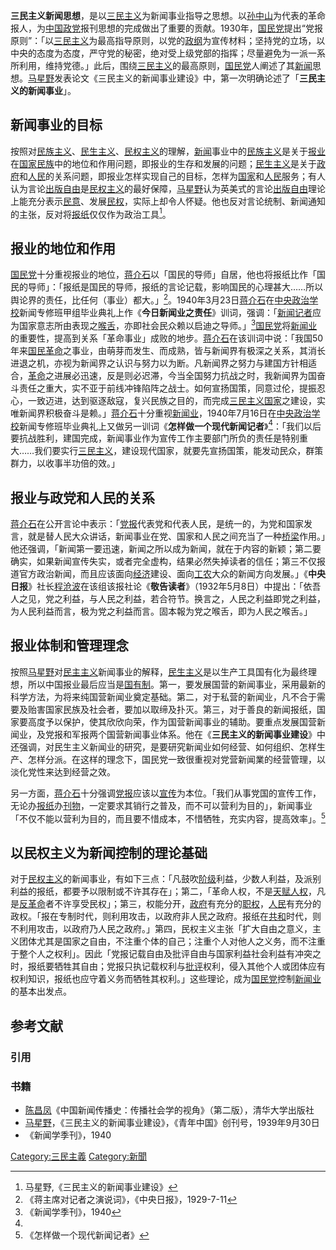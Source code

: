 '''三民主义新闻思想'''，是以[[三民主义|三民主义]]为新闻事业指导之思想。以[[孙中山|孙中山]]为代表的革命报人，为[[中国政党|中国政党]]报刊思想的完成做出了重要的贡献。1930年，[[国民党|国民党]]提出“党报原则”：「以[[三民主义|三民主义]]为最高指导原则，以党的[[政纲|政纲]]为宣传材料；坚持党的立场，以中央的态度为态度，严守党的秘密，绝对受上级党部的指挥；尽量避免为一派一系所利用，维持党德。」此后，围绕[[三民主义|三民主义]]的最高原则，[[国民党|国民党]]人阐述了其[[新闻|新闻]]思想。[[马星野|马星野]]发表论文《三民主义的新闻事业建设》中，第一次明确论述了「'''三民主义的新闻事业'''」。
	
==新闻事业的目标==
按照对[[民族主义|民族主义]]、[[民生主义|民生主义]]、[[民权主义|民权主义]]的理解，[[新闻|新闻]]事业中的[[民族主义|民族主义]]是关于[[报业|报业]]在[[国家|国家]][[民族|民族]]中的地位和作用问题，即报业的生存和发展的问题；[[民生主义|民生主义]]是关于[[政府|政府]]和[[人民|人民]]的关系问题，即报业怎样实现自己的目标，怎样为[[国家|国家]]和[[人民|人民]]服务；有人认为言论[[出版自由|出版自由]]是[[民权主义|民权主义]]的最好保障，[[马星野|马星野]]认为英美式的言论[[出版自由|出版自由]]理论上能充分表示[[民意|民意]]、发展[[民权|民权]]，实际上却令人怀疑。他也反对言论统制、新闻通知的主张，反对将[[报纸|报纸]]仅仅作为政治工具<ref>马星野,《三民主义的新闻事业建设》</ref>。
	
==报业的地位和作用==
[[国民党|国民党]]十分重视报业的地位，[[蒋介石|蒋介石]]以「国民的导师」自居，他也将报纸比作「国民的导师」：「报纸是国民的导师，报纸的言论记载，影响国民的心理甚大……所以舆论界的责任，比任何（事业）都大。」<ref>《蒋主席对记者之演说词》，《中央日报》，1929-7-11</ref>。1940年3月23日[[蒋介石|蒋介石]]在[[中央政治学校|中央政治学校]]新闻专修班甲组毕业典礼上作《'''今日新闻业之责任'''》训词，强调：「[[新闻记者|新闻记者]]应为国家意志所由表现之[[喉舌|喉舌]]，亦即社会民众赖以启迪之导师。」<ref name="《新闻学季刊》，1940">《新闻学季刊》，1940</ref>[[国民党|国民党]]将[[新闻业|新闻业]]的重要性，提高到关系「革命事业」成败的地步。[[蒋介石|蒋介石]]在该训词中说：「我国50年来[[国民革命|国民革命]]之事业，由萌芽而发生、而成熟，皆与新闻界有极深之关系，其消长进退之机，亦视为新闻界之认识与努力以为断。凡新闻界之努力与建国方针相适合，[[革命|革命]]之进展必迅速，反是则必迟滞，今当全国努力抗战之时，我新闻界为国奋斗责任之重大，实不亚于前线冲锋陷阵之战士。如何宣扬国策，同意过伦，提振忍心，一致迈进，达到驱逐敌寇，复兴民族之目的，而完成[[三民主义国家|三民主义国家]]之建设，实唯新闻界积极奋斗是赖。」[[蒋介石|蒋介石]]十分重视[[新闻业|新闻业]]，1940年7月16日在[[中央政治学校|中央政治学校]]新闻专修班毕业典礼上又做另一训词《'''怎样做一个现代新闻记者'''》<ref name="《新闻学季刊》，1940"/>：「我们以后要抗战胜利，建国完成，新闻事业作为宣传工作主要部门所负的责任是特别重大……我们要实行[[三民主义|三民主义]]，建设现代国家，就要先宣扬国策，能发动民众，群策群力，以收事半功倍的效。」

==报业与政党和人民的关系==
[[蒋介石|蒋介石]]在公开言论中表示：「[[党报|党报]]代表党和代表人民，是统一的，为党和国家发言，就是替人民大众讲话，新闻事业在党、国家和人民之间充当了一种[[桥梁|桥梁]]作用。」他还强调，「新闻第一要迅速，新闻之所以成为新闻，就在于内容的新颖；第二要确实，如果新闻宣传失实，或者完全虚构，结果必然失掉读者的信任；第三不仅报道官方政治新闻，而且应该面向[[经济|经济]]建设、面向[[工农|工农]]大众的新闻方向发展。」《'''中央日报'''》社长[[程沧波|程沧波]]在该组该报社论《'''敬告读者'''》（1932年5月8日）中提出：「依吾人之见，党之利益，与人民之利益，若合符节。换言之，人民之利益即党之利益，为人民利益而言，极为党之利益而言。固本報为党之喉舌，即为人民之喉舌。」

==报业体制和管理理念==
按照[[马星野|马星野]]对[[民主主义|民主主义]]新闻事业的解释，[[民生主义|民生主义]]是以生产工具国有化为最终理想，所以中国报业最后应当是[[公有制|国有制]]。第一，要发展国营的新闻事业，采用最新的科学方法，为将来纯国营新闻业奠定基础。第二，对于私营的新闻业，凡不合于需要及贻害国家民族及社会者，要加以取缔及扑灭。第三，对于善良的新闻报纸，国家要高度予以保护，使其欣欣向荣，作为国营新闻事业的辅助。要重点发展国营新闻业，及党报和军报两个国营新闻事业体系。他在《'''三民主义的新闻事业建设'''》中还强调，对民生主义新闻业的研究，是要研究新闻业如何经营、如何组织、怎样生产、怎样分派。在这样的理念下，国民党一致很重视对党营新闻業的经营管理，以淡化党性来达到经营之效。

另一方面，[[蒋介石|蒋介石]]十分强调[[党报|党报]]应该以[[宣传|宣传]]为本位。「我们从事党国的宣传工作，无论办[[报纸|报纸]]办[[刊物|刊物]]，一定要求其销行之普及，而不可以营利为目的」，新闻事业「不仅不能以营利为目的，而且要不惜成本，不惜牺牲，充实内容，提高效率」。<ref>《怎样做一个现代新闻记者》</ref>

==以民权主义为新闻控制的理论基础==
对于[[民权主义|民权主义]]的新闻事业，有如下三点：「凡鼓吹[[阶级|阶级]]利益，少数人利益，及派别利益的报纸，都要予以限制或不许其存在」；第二，「革命人权，不是[[天赋人权|天赋人权]]，凡是[[反革命|反革命]]者不许享受民权」；第三，权能分开，[[政府|政府]]有充分的[[职权|职权]]，[[人民|人民]]有充分的政权。「报在专制时代，则利用攻击，以政府非人民之政府。报纸在[[共和|共和]]时代，则不利用攻击，以政府乃人民之政府。」第四，民权主义主张「扩大自由之意义，主义团体尤其是国家之自由，不注重个体的自己；注重个人对他人之义务，而不注重于整个人之权利」。因此「党报记载自由及批评自由与国家利益社会利益有冲突之时，报纸要牺牲其自由；党报只执记载权利与[[批评|批评]]权利，侵入其他个人或团体应有权利知识，报纸也应守着义务而牺牲其权利。」这些理论，成为[[国民党|国民党]]控制[[新闻业|新闻业]]的基本出发点。

==参考文献==
===引用===
{{Reflist}}
===书籍===
*[[陈昌凤|陈昌凤]]《中国新闻传播史：传播社会学的视角》（第二版），清华大学出版社
*[[马星野|马星野]]，《三民主义的新闻事业建设》，《青年中国》创刊号，1939年9月30日
*《新闻学季刊》，1940

[[Category:三民主義|Category:三民主義]]
[[Category:新聞|Category:新聞]]